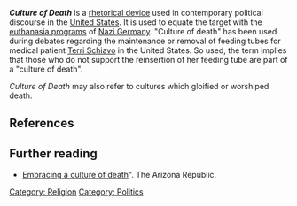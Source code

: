 '''''Culture of Death''''' is a [[rhetorical device]] used in contemporary political discourse in the [[United States]]. It is used to equate the target with the [[T-4 Euthanasia Program|euthanasia programs]] of [[Nazi Germany]]. "Culture of death" has been used during debates regarding the maintenance or removal of feeding tubes for medical patient [[Terri Schiavo]] in the United States. So used, the term implies that those who do not support the reinsertion of her feeding tube are part of a "culture of death".

''Culture of Death'' may also refer to cultures which gloified or worshiped death.

==References==

==Further reading==
*[http://www.azcentral.com/arizonarepublic/opinions/articles/0324thurlets244.html Embracing a culture of death]". The Arizona  Republic.

{{poli-stub}}

[[Category: Religion]]
[[Category: Politics]]